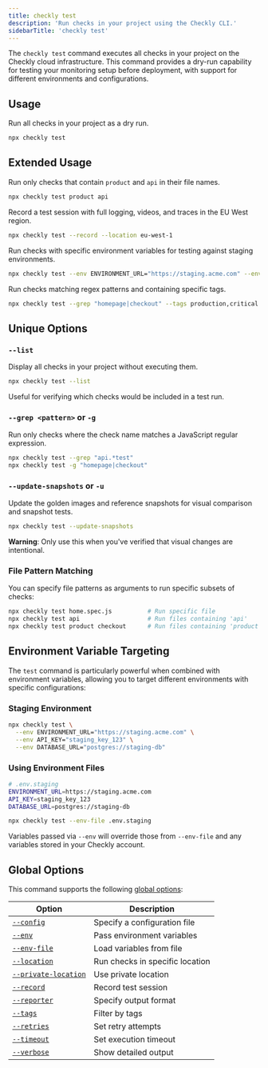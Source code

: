 ```yaml
---
title: checkly test
description: 'Run checks in your project using the Checkly CLI.'
sidebarTitle: 'checkly test'
---
```


The `checkly test` command executes all checks in your project on the Checkly cloud infrastructure. This command provides a dry-run capability for testing your monitoring setup before deployment, with support for different environments and configurations.

## Usage

Run all checks in your project as a dry run.

```bash Terminal
npx checkly test
```


## Extended Usage

Run only checks that contain `product` and `api` in their file names.


```bash Terminal
npx checkly test product api
```
Record a test session with full logging, videos, and traces in the EU West region.

```bash Terminal
npx checkly test --record --location eu-west-1
```
Run checks with specific environment variables for testing against staging environments.

```bash Terminal
npx checkly test --env ENVIRONMENT_URL="https://staging.acme.com" --env PASSWORD=secret123
```

Run checks matching regex patterns and containing specific tags.

```bash Terminal
npx checkly test --grep "homepage|checkout" --tags production,critical
```

## Unique Options

### `--list`
Display all checks in your project without executing them.

```bash Terminal
npx checkly test --list
```

Useful for verifying which checks would be included in a test run.

### `--grep <pattern>` or `-g`
Run only checks where the check name matches a JavaScript regular expression.

```bash Terminal
npx checkly test --grep "api.*test"
npx checkly test -g "homepage|checkout"
```

### `--update-snapshots` or `-u`
Update the golden images and reference snapshots for visual comparison and snapshot tests.

```bash Terminal
npx checkly test --update-snapshots
```

**Warning**: Only use this when you've verified that visual changes are intentional.

### File Pattern Matching
You can specify file patterns as arguments to run specific subsets of checks:

```bash Terminal
npx checkly test home.spec.js          # Run specific file
npx checkly test api                   # Run files containing 'api'
npx checkly test product checkout      # Run files containing 'product' OR 'checkout'
```

## Environment Variable Targeting

The `test` command is particularly powerful when combined with environment variables, allowing you to target different environments with specific configurations:

### Staging Environment
```bash Terminal
npx checkly test \
  --env ENVIRONMENT_URL="https://staging.acme.com" \
  --env API_KEY="staging_key_123" \
  --env DATABASE_URL="postgres://staging-db"
```

### Using Environment Files
```bash Terminal    
# .env.staging
ENVIRONMENT_URL=https://staging.acme.com
API_KEY=staging_key_123
DATABASE_URL=postgres://staging-db

npx checkly test --env-file .env.staging
```

Variables passed via `--env` will override those from `--env-file` and any variables stored in your Checkly account. 

## Global Options

This command supports the following [global options](/cli/checkly-global-options):

| Option | Description |
|--------|-------------|
| [`--config`](/cli/checkly-global-options#config-or-c) | Specify a configuration file |
| [`--env`](/cli/checkly-global-options#env-keyvalue-or-e) | Pass environment variables |
| [`--env-file`](/cli/checkly-global-options#env-file) | Load variables from file |
| [`--location`](/cli/checkly-global-options#location-location-or-l) | Run checks in specific location |
| [`--private-location`](/cli/checkly-global-options#private-location-private-location-id) | Use private location |
| [`--record`](/cli/checkly-global-options#record) | Record test session |
| [`--reporter`](/cli/checkly-global-options#reporter-or-r) | Specify output format |
| [`--tags`](/cli/checkly-global-options#tags-or-t) | Filter by tags |
| [`--retries`](/cli/checkly-global-options#retries) | Set retry attempts |
| [`--timeout`](/cli/checkly-global-options#timeout) | Set execution timeout |
| [`--verbose`](/cli/checkly-global-options#verbose-or-v) | Show detailed output |

